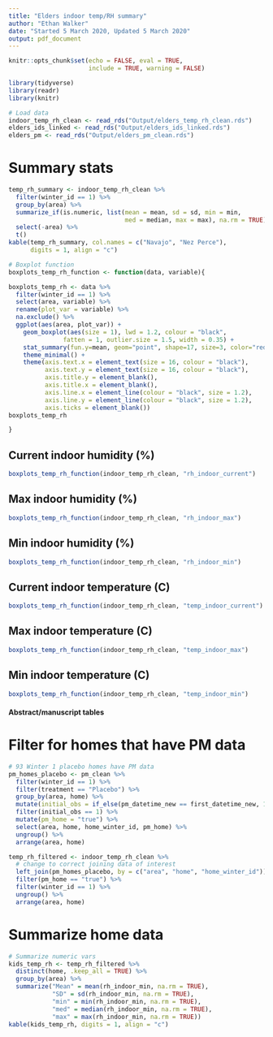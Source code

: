 ```yaml
---
title: "Elders indoor temp/RH summary"
author: "Ethan Walker"
date: "Started 5 March 2020, Updated 5 March 2020"
output: pdf_document
---
```


```r
knitr::opts_chunk$set(echo = FALSE, eval = TRUE, 
                      include = TRUE, warning = FALSE)
```

```r
library(tidyverse)
library(readr)
library(knitr)
```

```r
# Load data
indoor_temp_rh_clean <- read_rds("Output/elders_temp_rh_clean.rds")
elders_ids_linked <- read_rds("Output/elders_ids_linked.rds")
elders_pm <- read_rds("Output/elders_pm_clean.rds")
```

# Summary stats
```r
temp_rh_summary <- indoor_temp_rh_clean %>%
  filter(winter_id == 1) %>% 
  group_by(area) %>% 
  summarize_if(is.numeric, list(mean = mean, sd = sd, min = min, 
                                med = median, max = max), na.rm = TRUE) %>% 
  select(-area) %>% 
  t() 
kable(temp_rh_summary, col.names = c("Navajo", "Nez Perce"), 
      digits = 1, align = "c")
```


```r
# Boxplot function
boxplots_temp_rh_function <- function(data, variable){

boxplots_temp_rh <- data %>% 
  filter(winter_id == 1) %>% 
  select(area, variable) %>% 
  rename(plot_var = variable) %>% 
  na.exclude() %>% 
  ggplot(aes(area, plot_var)) +
    geom_boxplot(aes(size = 1), lwd = 1.2, colour = "black", 
               fatten = 1, outlier.size = 1.5, width = 0.35) +
    stat_summary(fun.y=mean, geom="point", shape=17, size=3, color="red") +
    theme_minimal() +
    theme(axis.text.x = element_text(size = 16, colour = "black"),
          axis.text.y = element_text(size = 16, colour = "black"),
          axis.title.y = element_blank(),
          axis.title.x = element_blank(),
          axis.line.x = element_line(colour = "black", size = 1.2), 
          axis.line.y = element_line(colour = "black", size = 1.2), 
          axis.ticks = element_blank())
boxplots_temp_rh

}
```

## Current indoor humidity (%)
```r
boxplots_temp_rh_function(indoor_temp_rh_clean, "rh_indoor_current")
```

## Max indoor humidity (%)
```r
boxplots_temp_rh_function(indoor_temp_rh_clean, "rh_indoor_max")
```

## Min indoor humidity (%)
```r
boxplots_temp_rh_function(indoor_temp_rh_clean, "rh_indoor_min")
```

## Current indoor temperature (C)
```r
boxplots_temp_rh_function(indoor_temp_rh_clean, "temp_indoor_current")
```

## Max indoor temperature (C)
```r
boxplots_temp_rh_function(indoor_temp_rh_clean, "temp_indoor_max")
```

## Min indoor temperature (C)
```r
boxplots_temp_rh_function(indoor_temp_rh_clean, "temp_indoor_min")
```


#### Abstract/manuscript tables ####

# Filter for homes that have PM data
```r
# 93 Winter 1 placebo homes have PM data
pm_homes_placebo <- pm_clean %>% 
  filter(winter_id == 1) %>% 
  filter(treatment == "Placebo") %>% 
  group_by(area, home) %>% 
  mutate(initial_obs = if_else(pm_datetime_new == first_datetime_new, 1, 0)) %>% 
  filter(initial_obs == 1) %>% 
  mutate(pm_home = "true") %>% 
  select(area, home, home_winter_id, pm_home) %>% 
  ungroup() %>% 
  arrange(area, home)

temp_rh_filtered <- indoor_temp_rh_clean %>% 
  # change to correct joining data of interest
  left_join(pm_homes_placebo, by = c("area", "home", "home_winter_id")) %>% 
  filter(pm_home == "true") %>% 
  filter(winter_id == 1) %>% 
  ungroup() %>% 
  arrange(area, home)
```

# Summarize home data
```r
# Summarize numeric vars
kids_temp_rh <- temp_rh_filtered %>%  
  distinct(home, .keep_all = TRUE) %>%  
  group_by(area) %>% 
  summarize("Mean" = mean(rh_indoor_min, na.rm = TRUE), 
            "SD" = sd(rh_indoor_min, na.rm = TRUE),
            "min" = min(rh_indoor_min, na.rm = TRUE), 
            "med" = median(rh_indoor_min, na.rm = TRUE), 
            "max" = max(rh_indoor_min, na.rm = TRUE))
kable(kids_temp_rh, digits = 1, align = "c")

```

